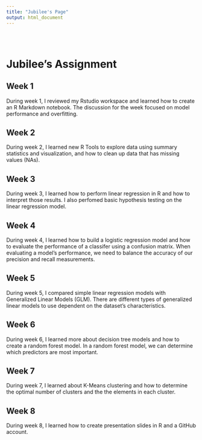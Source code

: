 ```yaml
---
title: "Jubilee's Page"
output: html_document
---
```


<style type="text/css">
.title {
  display: none;
}

#getting-started img {
  margin-right: 10px;
}

</style>

<div class="row" style="padding-top: 30px;">

# **Jubilee's Assignment**

## Week 1
During week 1, I reviewed my Rstudio workspace and learned how to create an R Markdown notebook. The discussion for the week focused on model performance and overfitting.

## Week 2
During week 2, I learned new R Tools to explore data using summary statistics and visualization, and how to clean up data that has missing values (NAs).

## Week 3
During week 3, I learned how to perform linear regression in R and how to interpret those results. I also perfomed basic hypothesis testing on the linear regression model.

## Week 4
During week 4, I learned how to build a logistic regression model and how to evaluate the performance of a classifer using a confusion matrix. When evaluating a model's performance, we need to balance the accuracy of our precision and recall measurements.

## Week 5
During week 5, I compared simple linear regression models with Generalized Linear Models (GLM). There are different types of generalized linear models to use dependent on the dataset's characteristics.

## Week 6
During week 6, I learned more about decision tree models and how to create  a random forest model. In a random forest model, we can determine which predictors are most important.

## Week 7
During week 7, I learned about K-Means clustering and how to determine the optimal number of clusters and the the elements in each cluster.

## Week 8
During week 8, I learned how to create presentation slides in R and a GitHub account.